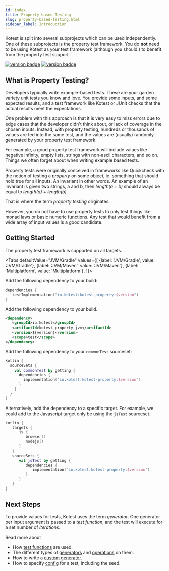 ```yaml
---
id: index
title: Property-based Testing
slug: property-based-testing.html
sidebar_label: Introduction
---
```




Kotest is split into several subprojects which can be used independently. One of these subprojects is the property test framework.
You do **not** need to be using Kotest as your test framework (although you should!) to benefit from the property test support.

[![version badge](https://img.shields.io/maven-central/v/io.kotest/kotest-property.svg?label=release)](https://search.maven.org/search?q=kotest)
[![version badge](https://img.shields.io/nexus/s/https/oss.sonatype.org/io.kotest/kotest-framework-engine.svg?label=snapshot)](https://oss.sonatype.org/content/repositories/snapshots/io/kotest/)


## What is Property Testing?

Developers typically write example-based tests. These are your garden variety unit tests you know and love.
You provide some inputs, and some expected results, and a test framework like Kotest or JUnit checks that the actual
results meet the expectations.

One problem with this approach is that it is very easy to miss errors due to edge cases that the developer didn't think about,
or lack of coverage in the chosen inputs. Instead, with property testing, hundreds or thousands of values are fed into the same test,
and the values are (usually) randomly generated by your property test framework.

For example, a good property test framework will include values like negative infinity, empty lists, strings with non-ascii characters, and so on.
Things we often forget about when writing example based tests.

Property tests were originally conceived in frameworks like Quickcheck with the notion of testing a _property_ on some object,
ie. something that should hold true for all inputs. An invariant in other words.  An example of an invariant is given two strings,
a and b, then _length(a + b)_ should always be equal to _length(a) + length(b)_.

That is where the term _property testing_ originates.

However, you do not have to use property tests to only test things like monad laws or basic numeric functions. Any test that
would benefit from a wide array of input values is a good candidate.


## Getting Started

The property test framework is supported on all targets.

<Tabs
defaultValue="JVM/Gradle"
values={[
{label: 'JVM/Gradle', value: 'JVM/Gradle'},
{label: 'JVM/Maven', value: 'JVM/Maven'},
{label: 'Multiplatform', value: 'Multiplatform'},
]}>

<TabItem value="JVM/Gradle">

Add the following dependency to your build:

```kotlin
dependencies {
   testImplementation("io.kotest:kotest-property:$version")
}
```

</TabItem>

<TabItem value="JVM/Maven">

Add the following dependency to your build.

```xml
<dependency>
   <groupId>io.kotest</groupId>
   <artifactId>kotest-property-jvm</artifactId>
   <version>${version}</version>
   <scope>test</scope>
</dependency>
```

</TabItem>
<TabItem value="Multiplatform">

   Add the following dependency to your `commonTest` sourceset:

```kotlin
kotlin {
  sourceSets {
    val commonTest by getting {
      dependencies {
        implementation("io.kotest:kotest-property:$version")
      }
    }
  }
}
```

Alternatively, add the dependency to a specific target.
   For example, we could add to the Javascript target only be using the `jsTest` sourceset.

```kotlin
kotlin {
   targets {
      js {
         browser()
         nodejs()
      }
   }
   sourceSets {
      val jsTest by getting {
         dependencies {
            implementation("io.kotest:kotest-property:$version")
         }
      }
   }
}
```

</TabItem>
</Tabs>



## Next Steps

To provide values for tests, Kotest uses the term _generator_. One generator per input argument is passed to a _test function_,
and the test will execute for a set number of _iterations_.

Read more about

* How [test functions](test_functions.md) are used.
* The different types of [generators](gens.md) and [operations](genops.md) on them.
* How to write a [custom generator](customgens.md).
* How to specify [config](config.md) for a test, including the seed.
